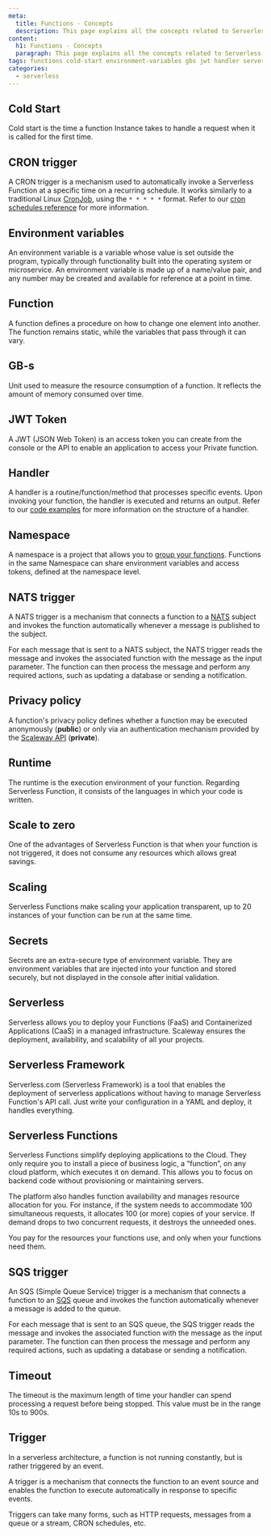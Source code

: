 ```yaml
---
meta:
  title: Functions - Concepts
  description: This page explains all the concepts related to Serverless Functions
content:
  h1: Functions - Concepts
  paragraph: This page explains all the concepts related to Serverless Functions
tags: functions cold-start environment-variables gbs jwt handler serverless 
categories:
  - serverless
---
```


<Concept opened>

## Cold Start

Cold start is the time a function Instance takes to handle a request when it is called for the first time.

</Concept>

<Concept opened>

## CRON trigger

A CRON trigger is a mechanism used to automatically invoke a Serverless Function at a specific time on a recurring schedule. It works similarly to a traditional Linux [CronJob](https://en.wikipedia.org/wiki/Cron), using the `* * * * *` format. Refer to our [cron schedules reference](/serverless/functions/reference-content/cron-schedules/) for more information.

</Concept>

<Concept opened>

## Environment variables

An environment variable is a variable whose value is set outside the program, typically through functionality built into the operating system or microservice. An environment variable is made up of a name/value pair, and any number may be created and available for reference at a point in time.

</Concept>

<Concept opened>

## Function
A function defines a procedure on how to change one element into another. The function remains static, while the variables that pass through it can vary.

</Concept>

<Concept opened>

## GB-s

Unit used to measure the resource consumption of a function. It reflects the amount of memory consumed over time.

</Concept>

<Concept>

## JWT Token

A JWT (JSON Web Token) is an access token you can create from the console or the API to enable an application to access your Private function.

</Concept>

<Concept>

## Handler

A handler is a routine/function/method that processes specific events. Upon invoking your function, the handler is executed and returns an output. Refer to our [code examples](/serverless/functions/reference-content/code-examples/) for more information on the structure of a handler.

</Concept>

<Concept>

## Namespace

A namespace is a project that allows you to [group your functions](/serverless/functions/how-to/create-a-functions-namespace/). Functions in the same Namespace can share environment variables and access tokens, defined at the namespace level.

</Concept>

<Concept>

## NATS trigger

A NATS trigger is a mechanism that connects a function to a [NATS](/serverless/messaging/concepts/#nats) subject and invokes the function automatically whenever a message is published to the subject.

For each message that is sent to a NATS subject, the NATS trigger reads the message and invokes the associated function with the message as the input parameter.
The function can then process the message and perform any required actions, such as updating a database or sending a notification.

</Concept>

<Concept>

## Privacy policy

A function's privacy policy defines whether a function may be executed anonymously (**public**) or only via an authentication mechanism provided by the [Scaleway API](https://www.scaleway.com/en/developers/api/serverless-functions/#authentication) (**private**).

</Concept>

<Concept>

## Runtime

The runtime is the execution environment of your function. Regarding Serverless Function, it consists of the languages in which your code is written.

</Concept>

<Concept>

## Scale to zero

One of the advantages of Serverless Function is that when your function is not triggered, it does not consume any resources which allows great savings.

</Concept>

<Concept>

## Scaling

Serverless Functions make scaling your application transparent, up to 20 instances of your function can be run at the same time.

</Concept>

<Concept>

## Secrets

Secrets are an extra-secure type of environment variable. They are environment variables that are injected into your function and stored securely, but not displayed in the console after initial validation.

</Concept>

<Concept>

## Serverless

Serverless allows you to deploy your Functions (FaaS) and Containerized Applications (CaaS) in a managed infrastructure. Scaleway ensures the deployment, availability, and scalability of all your projects.

</Concept>


<Concept>

## Serverless Framework

Serverless.com (Serverless Framework) is a tool that enables the deployment of serverless applications without having to manage Serverless Function's API call. Just write your configuration in a YAML and deploy, it handles everything.

</Concept>

<Concept>

## Serverless Functions

Serverless Functions simplify deploying applications to the Cloud. They only require you to install a piece of business logic, a “function”, on any cloud platform, which executes it on demand. This allows you to focus on backend code without provisioning or maintaining servers.

The platform also handles function availability and manages resource allocation for you. For instance, if the system needs to accommodate 100 simultaneous requests, it allocates 100 (or more) copies of your service. If demand drops to two concurrent requests, it destroys the unneeded ones.

You pay for the resources your functions use, and only when your functions need them.

</Concept>

<Concept>

## SQS trigger

An SQS (Simple Queue Service) trigger is a mechanism that connects a function to an [SQS](/serverless/messaging/concepts/#sqs) queue and invokes the function automatically whenever a message is added to the queue.

For each message that is sent to an SQS queue, the SQS trigger reads the message and invokes the associated function with the message as the input parameter.
The function can then process the message and perform any required actions, such as updating a database or sending a notification.

</Concept>

<Concept>

## Timeout

The timeout is the maximum length of time your handler can spend processing a request before being stopped. This value must be in the range 10s to 900s.

</Concept>

<Concept>

## Trigger

In a serverless architecture, a function is not running constantly, but is rather triggered by an event.

A trigger is a mechanism that connects the function to an event source and enables the function to execute automatically in response to specific events.

Triggers can take many forms, such as HTTP requests, messages from a queue or a stream, CRON schedules, etc.

</Concept>
